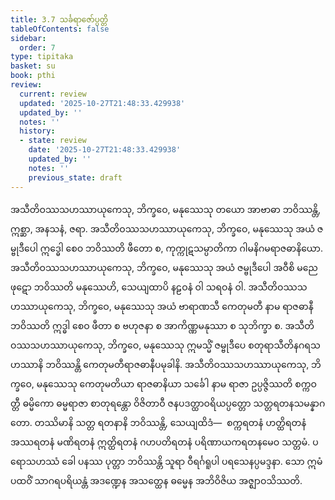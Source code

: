 ```yaml
---
title: 3.7 သင်္ခရာဇော်ပ္ပတ္တိ
tableOfContents: false
sidebar:
  order: 7
type: tipitaka
basket: su
book: pthi
review:
  current: review
  updated: '2025-10-27T21:48:33.429938'
  updated_by: ''
  notes: ''
  history:
  - state: review
    date: '2025-10-27T21:48:33.429938'
    updated_by: ''
    notes: ''
    previous_state: draft
---
```



<ReviewStatus review={frontmatter.review} showDetails={true} />

<HypothesisAnnotation frontmatter={frontmatter} />

<DynamicBreadcrumb />

<Division number="106" book="pthi" e="ch" v="8" p="62">

<Paragraph number="228" book="pthi">
အသီတိဝဿသဟဿာယုကေသု, ဘိက္ခဝေ, မနုဿေသု တယော အာဗာဓာ ဘဝိဿန္တိ, ဣစ္ဆာ, အနသနံ, ဇရာ. အသီတိဝဿသဟဿာယုကေသု, ဘိက္ခဝေ, မနုဿေသု အယံ ဇမ္ဗုဒီပေါ ဣဒ္ဓေါ စေဝ ဘဝိဿတိ ဖီတော စ, ကုက္ကုဋသမ္ပာတိကာ ဂါမနိဂမရာဇဓာနိယော. အသီတိဝဿသဟဿာယုကေသု, ဘိက္ခဝေ, မနုဿေသု အယံ ဇမ္ဗုဒီပေါ အဝီစိ မညေ ဖုဋော ဘဝိဿတိ မနုဿေဟိ, သေယျထာပိ နဠဝနံ ဝါ သရဝနံ ဝါ. အသီတိဝဿသဟဿာယုကေသု, ဘိက္ခဝေ, မနုဿေသု အယံ ဗာရာဏသီ ကေတုမတီ နာမ ရာဇဓာနီ ဘဝိဿတိ ဣဒ္ဓါ စေဝ ဖီတာ စ ဗဟုဇနာ စ အာကိဏ္ဏမနုဿာ စ သုဘိက္ခာ စ. အသီတိဝဿသဟဿာယုကေသု, ဘိက္ခဝေ, မနုဿေသု ဣမသ္မိံ ဇမ္ဗုဒီပေ စတုရာသီတိနဂရသဟဿာနိ ဘဝိဿန္တိ ကေတုမတီရာဇဓာနီပမုခါနိ. အသီတိဝဿသဟဿာယုကေသု, ဘိက္ခဝေ, မနုဿေသု ကေတုမတိယာ ရာဇဓာနိယာ သင်္ခေါ နာမ ရာဇာ ဥပ္ပဇ္ဇိဿတိ စက္ကဝတ္တီ ဓမ္မိကော ဓမ္မရာဇာ စာတုရန္တော ဝိဇိတာဝီ ဇနပဒတ္ထာဝရိယပ္ပတ္တော သတ္တရတနသမန္နာဂတော. တဿိမာနိ သတ္တ ရတနာနိ ဘဝိဿန္တိ, သေယျထိဒံ—  စက္ကရတနံ ဟတ္ထိရတနံ အဿရတနံ မဏိရတနံ ဣတ္ထိရတနံ ဂဟပတိရတနံ ပရိဏာယကရတနမေဝ သတ္တမံ. ပရောသဟဿံ ခေါ ပနဿ ပုတ္တာ ဘဝိဿန္တိ သူရာ ဝီရင်္ဂရူပါ ပရသေနပ္ပမဒ္ဒနာ. သော ဣမံ ပထဝိံ သာဂရပရိယန္တံ အဒဏ္ဍေန အသတ္ထေန ဓမ္မေန အဘိဝိဇိယ အဇ္ဈာဝသိဿတိ.
</Paragraph>
</Division>
